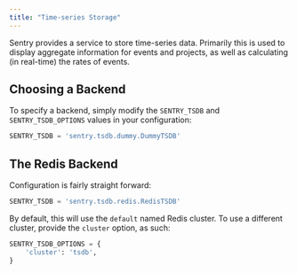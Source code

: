 ```yaml
---
title: "Time-series Storage"
---
```


Sentry provides a service to store time-series data. Primarily this is used to display aggregate information for events and projects, as well as calculating (in real-time) the rates of events.

## Choosing a Backend

To specify a backend, simply modify the `SENTRY_TSDB` and `SENTRY_TSDB_OPTIONS` values in your configuration:

```python
SENTRY_TSDB = 'sentry.tsdb.dummy.DummyTSDB'
```

## The Redis Backend

Configuration is fairly straight forward:

```python
SENTRY_TSDB = 'sentry.tsdb.redis.RedisTSDB'
```

By default, this will use the `default` named Redis cluster. To use a different cluster, provide the `cluster` option, as such:

```python
SENTRY_TSDB_OPTIONS = {
    'cluster': 'tsdb',
}
```
